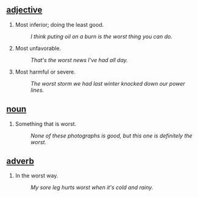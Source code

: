 ==[[adjective]]==
#Most inferior; doing the least good. 
#:''I think puting oil on a burn is the worst thing you can do.'' 
#Most unfavorable. 
#:''That's the worst news I've had all day.'' 
#Most harmful or severe. 
#:''The worst storm we had last winter knocked down our power lines.''

==[[noun]]==
#­Something that is worst. 
#:''None of these photographs is good, but this one is definitely the worst.''

==[[adverb]]==
#In the worst way. 
#:''My sore leg hurts worst when it's cold and rainy.''